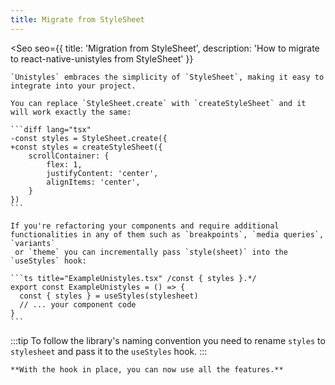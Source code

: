 ```yaml
---
title: Migrate from StyleSheet
---
```



<Seo
    seo={{
        title: 'Migration from StyleSheet',
        description: 'How to migrate to react-native-unistyles from StyleSheet'
    }}
>
    `Unistyles` embraces the simplicity of `StyleSheet`, making it easy to integrate into your project.

    You can replace `StyleSheet.create` with `createStyleSheet` and it will work exactly the same:

    ```diff lang="tsx"
    -const styles = StyleSheet.create({
    +const styles = createStyleSheet({
        scrollContainer: {
            flex: 1,
            justifyContent: 'center',
            alignItems: 'center',
        }
    })
    ```

    If you're refactoring your components and require additional functionalities in any of them such as `breakpoints`, `media queries`, `variants`
     or `theme` you can incrementally pass `style(sheet)` into the `useStyles` hook:

    ```ts title="ExampleUnistyles.tsx" /const { styles }.*/
    export const ExampleUnistyles = () => {
      const { styles } = useStyles(stylesheet)
      // ... your component code
    }
    ```

:::tip
To follow the library's naming convention you need to rename `styles` to `stylesheet` and pass it
to the `useStyles` hook.
:::

    **With the hook in place, you can now use all the features.**
</Seo>
